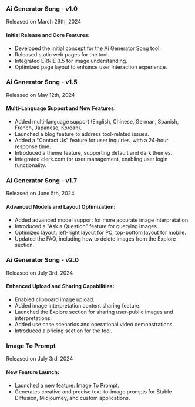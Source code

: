 ### Ai Generator Song - v1.0
Released on March 29th, 2024
#### Initial Release and Core Features:
- Developed the initial concept for the Ai Generator Song tool.
- Released static web pages for the tool.
- Integrated ERNIE 3.5 for image understanding.
- Optimized page layout to enhance user interaction experience.

### Ai Generator Song - v1.5
Released on May 12th, 2024
#### Multi-Language Support and New Features:
- Added multi-language support (English, Chinese, German, Spanish, French, Japanese, Korean).
- Launched a blog feature to address tool-related issues.
- Added a "Contact Us" feature for user inquiries, with a 24-hour response time.
- Introduced a theme feature, supporting default and dark themes.
- Integrated clerk.com for user management, enabling user login functionality.

### Ai Generator Song - v1.7
Released on June 5th, 2024
#### Advanced Models and Layout Optimization:
- Added advanced model support for more accurate image interpretation.
- Introduced a "Ask a Question" feature for querying images.
- Optimized layout: left-right layout for PC, top-bottom layout for mobile.
- Updated the FAQ, including how to delete images from the Explore section.

### Ai Generator Song - v2.0
Released on July 3rd, 2024
#### Enhanced Upload and Sharing Capabilities:
- Enabled clipboard image upload.
- Added image interpretation content sharing feature.
- Launched the Explore section for sharing user-public images and interpretations.
- Added use case scenarios and operational video demonstrations.
- Introduced a pricing section for the tool.

### Image To Prompt
Released on July 3rd, 2024
#### New Feature Launch: 
- Launched a new feature: Image To Prompt.
- Generates creative and precise text-to-image prompts for Stable Diffusion, Midjourney, and custom applications.